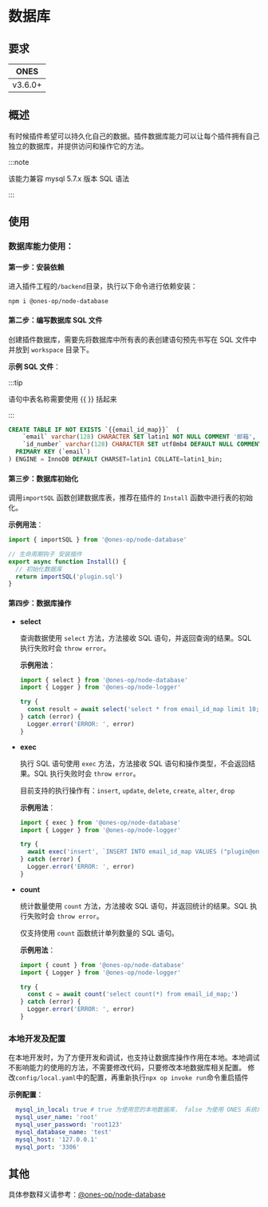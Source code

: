 # 数据库

## 要求

| **ONES** |
| -------- |
| v3.6.0+  |

## 概述

有时候插件希望可以持久化自己的数据。插件数据库能力可以让每个插件拥有自己独立的数据库，并提供访问和操作它的方法。

:::note

该能力兼容 mysql 5.7.x 版本 SQL 语法

:::

## 使用

### 数据库能力使用：

#### 第一步：安装依赖

进入插件工程的`/backend`目录，执行以下命令进行依赖安装：

```shell
npm i @ones-op/node-database
```

#### 第二步：编写数据库 SQL 文件

创建插件数据库，需要先将数据库中所有表的表创建语句预先书写在 SQL 文件中并放到 `workspace` 目录下。

**示例 SQL 文件**：

:::tip

语句中表名称需要使用 {{ }} 括起来

:::

```sql title="workspace/plugin.sql"
CREATE TABLE IF NOT EXISTS `{{email_id_map}}`  (
    `email` varchar(128) CHARACTER SET latin1 NOT NULL COMMENT '邮箱',
    `id_number` varchar(128) CHARACTER SET utf8mb4 DEFAULT NULL COMMENT '工号',
  PRIMARY KEY (`email`)
) ENGINE = InnoDB DEFAULT CHARSET=latin1 COLLATE=latin1_bin;

```

#### 第三步：数据库初始化

调用`importSQL` 函数创建数据库表，推荐在插件的 `Install` 函数中进行表的初始化。

**示例用法**：

```typescript title="backend/src/index.ts"
import { importSQL } from '@ones-op/node-database'

// 生命周期钩子 安装插件
export async function Install() {
  // 初始化数据库
  return importSQL('plugin.sql')
}
```

#### 第四步：数据库操作

- **select**

  查询数据使用 `select` 方法，方法接收 SQL 语句，并返回查询的结果。SQL 执行失败时会 `throw error`。

  **示例用法**：

  ```typescript
  import { select } from '@ones-op/node-database'
  import { Logger } from '@ones-op/node-logger'

  try {
    const result = await select('select * from email_id_map limit 10;')
  } catch (error) {
    Logger.error('ERROR: ', error)
  }
  ```

- **exec**

  执行 SQL 语句使用 `exec` 方法，方法接收 SQL 语句和操作类型，不会返回结果。SQL 执行失败时会 `throw error`。

  目前支持的执行操作有：`insert`, `update`, `delete`, `create`, `alter`, `drop`

  **示例用法**：

  ```typescript
  import { exec } from '@ones-op/node-database'
  import { Logger } from '@ones-op/node-logger'

  try {
    await exec('insert', `INSERT INTO email_id_map VALUES ("plugin@ones.cn", "001");`)
  } catch (error) {
    Logger.error('ERROR: ', error)
  }
  ```

- **count**

  统计数量使用 `count` 方法，方法接收 SQL 语句，并返回统计的结果。SQL 执行失败时会 `throw error`。

  仅支持使用 `count` 函数统计单列数量的 SQL 语句。

  **示例用法**：

  ```typescript
  import { count } from '@ones-op/node-database'
  import { Logger } from '@ones-op/node-logger'

  try {
    const c = await count('select count(*) from email_id_map;')
  } catch (error) {
    Logger.error('ERROR: ', error)
  }
  ```

### 本地开发及配置

在本地开发时，为了方便开发和调试，也支持让数据库操作作用在本地。本地调试不影响能力的使用的方法，不需要修改代码，只要修改本地数据库相关配置。
修改`config/local.yaml`中的配置，再重新执行`npx op invoke run`命令重启插件

**示例配置**：

```yaml title="config/local.yaml"
  mysql_in_local: true # true 为使用您的本地数据库， false 为使用 ONES 系统内置数据库
  mysql_user_name: 'root'
  mysql_user_password: 'root123'
  mysql_database_name: 'test'
  mysql_host: '127.0.0.1'
  mysql_port: '3306'
```

## 其他

具体参数释义请参考：[@ones-op/node-database](../../reference/packages/node-database/node-database.md)
